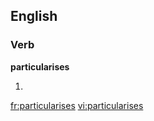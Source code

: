 ==English==

===Verb===
'''particularises'''

# {{third-person singular of|[[particularise]]}}

[[fr:particularises]]
[[vi:particularises]]